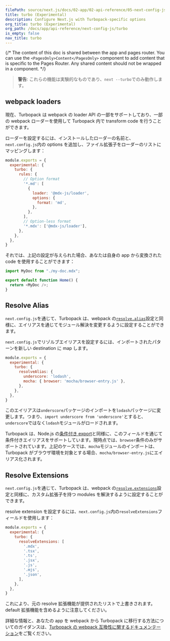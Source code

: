 ```yaml
---
filePath: source/next.js/docs/02-app/02-api-reference/05-next-config-js/turbo.mdx
title: turbo (Experimental)
description: Configure Next.js with Turbopack-specific options
org_title: turbo (Experimental)
org_path: /docs/app/api-reference/next-config-js/turbo
is_empty: false
nav_title: turbo
---
```


{/* The content of this doc is shared between the app and pages router. You can use the `<PagesOnly>Content</PagesOnly>` component to add content that is specific to the Pages Router. Any shared content should not be wrapped in a component. */}

> **警告**: これらの機能は実験的なものであり、`next --turbo`でのみ動作します。

## webpack loaders

現在、Turbopack は webpack の loader API の一部をサポートしており、一部の webpack ローダーを使用して Turbopack 内で transform code を行うことができます。

ローダーを設定するには、インストールしたローダーの名前と、`next.config.js`内の options を追加し、ファイル拡張子をローダーのリストにマッピングします：

```js:next.config.js
module.exports = {
  experimental: {
    turbo: {
      rules: {
        // Option format
        '*.md': [
          {
            loader: '@mdx-js/loader',
            options: {
              format: 'md',
            },
          },
        ],
        // Option-less format
        '*.mdx': ['@mdx-js/loader'],
      },
    },
  },
}
```

それでは、上記の設定が与えられた場合、あなたは自身の app から変換された code を使用することができます：

```js
import MyDoc from "./my-doc.mdx";

export default function Home() {
  return <MyDoc />;
}
```

## Resolve Alias

`next.config.js`を通じて、Turbopack は、webpack の[`resolve.alias`](https://webpack.js.org/configuration/resolve/#resolvealias)設定と同様に、エイリアスを通じてモジュール解決を変更するように設定することができます。

`next.config.js`でリゾルブエイリアスを設定するには、インポートされたパターンを新しい destination に map します。

```js:next.config.js
module.exports = {
  experimental: {
    turbo: {
      resolveAlias: {
        underscore: 'lodash',
        mocha: { browser: 'mocha/browser-entry.js' },
      },
    },
  },
}
```

このエイリアスは`underscore`パッケージのインポートを`lodash`パッケージに変更します。つまり、`import underscore from 'underscore'`とすると、`underscore`ではなく`lodash`モジュールがロードされます。

Turbopack は、Node.js の[条件付き export](https://nodejs.org/docs/latest-v18.x/api/packages.html#conditional-exports)と同様に、このフィールドを通じて条件付きエイリアスをサポートしています。現時点では、`browser`条件のみがサポートされています。上記のケースでは、`mocha`モジュールのインポートは、Turbopack がブラウザ環境を対象とする場合、`mocha/browser-entry.js`にエイリアス化されます。

## Resolve Extensions

`next.config.js`を通じて、Turbopack は、webpack の[`resolve.extensions`](https://webpack.js.org/configuration/resolve/#resolveextensions)設定と同様に、カスタム拡張子を持つ modules を解決するように設定することができます。

resolve extension を設定するには、`next.config.js`内の`resolveExtensions`フィールドを使用します：

```js:next.config.js
module.exports = {
  experimental: {
    turbo: {
      resolveExtensions: [
        '.mdx',
        '.tsx',
        '.ts',
        '.jsx',
        '.js',
        '.mjs',
        '.json',
      ],
    },
  },
}
```

これにより、元の resolve 拡張機能が提供されたリストで上書きされます。default 拡張機能を含めるように注意してください。

詳細な情報と、あなたの app を webpack から Turbopack に移行する方法についてのガイダンスは、[Turbopack の webpack 互換性に関するドキュメンテーション](https://turbo.build/pack/docs/migrating-from-webpack)をご覧ください。
